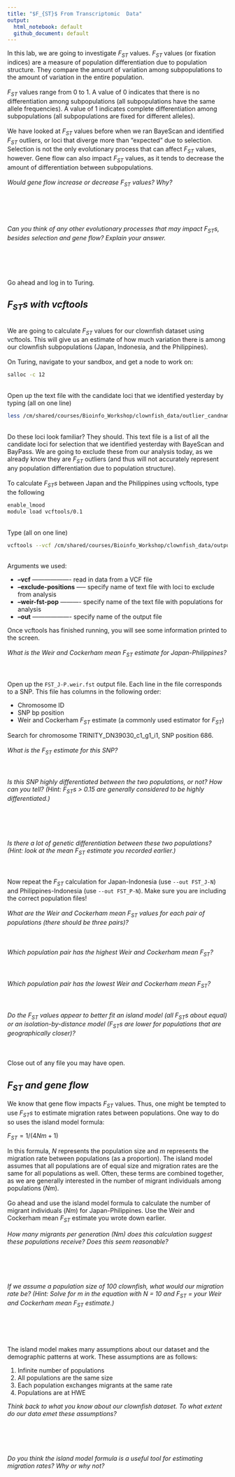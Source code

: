 ```yaml
---
title: "$F_{ST}$ From Transcriptomic  Data"
output: 
  html_notebook: default
  github_document: default
---
```


In this lab, we are going to investigate $F_{ST}$ values. $F_{ST}$ values (or fixation indices) are a measure of population differentiation due to population structure. They compare the amount of variation among subpopulations to the amount of variation in the entire population.
\
\
$F_{ST}$ values range from 0 to 1. A value of 0 indicates that there is no differentiation among subpopulations (all subpopulations have the same allele frequencies). A value of 1 indicates complete differentiation among subpopulations (all subpopulations are fixed for different alleles).
\
\
We have looked at $F_{ST}$ values before when we ran BayeScan and identified $F_{ST}$ outliers, or loci that diverge more than "expected" due to selection. Selection is not the only evolutionary process that can affect $F_{ST}$ values, however. Gene flow can also impact $F_{ST}$ values, as it tends to decrease the amount of differentiation between subpopulations.
\
\
*Would gene flow increase or decrease $F_{ST}$ values? Why?*
\
\
\
\
\
\
*Can you think of any other evolutionary processes that may impact $F_{ST}s$, besides selection and gene flow? Explain your answer.*
\
\
\
\
\
\
Go ahead and log in to Turing.

## *$F_{ST}s$ with vcftools*

\
We are going to calculate $F_{ST}$ values for our clownfish dataset using vcftools. This will give us an estimate of how much variation there is among our clownfish subpopulations (Japan, Indonesia, and the Philippines).
\
\
On Turing, navigate to your sandbox, and get a node to work on:
```bash
salloc -c 12
```
\
Open up the text file with the candidate loci that we identified yesterday by typing (all on one line)
```bash
less /cm/shared/courses/Bioinfo_Workshop/clownfish_data/outlier_candnames.txt
```
\
Do these loci look familiar? They should. This text file is a list of all the candidate loci for selection that we identified yesterday with BayeScan and BayPass. We are going to exclude these from our analysis today, as we already know they are $F_{ST}$ outliers (and thus will not accurately represent any population differentiation due to population structure).
\
\
To calculate $F_{ST}s$ between Japan and the Philippines using vcftools, type the following
```bash
enable_lmood
module load vcftools/0.1
```
\
Type (all on one line)
```bash
vcftools --vcf /cm/shared/courses/Bioinfo_Workshop/clownfish_data/output.hicov2.snps.only.vcf --exclude-positions /cm/shared/courses/Bioinfo_Workshop/clownfish_data/outlier_candnames.txt --weir-fst-pop J_individuals.txt --weir-fst-pop P_individuals.txt --out FST_J-P
```
\
Arguments we used:

* **--vcf** ------------------- read in data from a VCF file
* **--exclude-positions** ----- specify name of text file with loci to exclude from analysis
* **--weir-fst-pop** ---------- specify name of the text file with populations for analysis
* **--out** ------------------- specify name of the output file

Once vcftools has finished running, you will see some information printed to the screen.
\
\
*What is the Weir and Cockerham mean $F_{ST}$ estimate for Japan-Philippines?*
\
\
\
\
Open up the `FST_J-P.weir.fst` output file. Each line in the file corresponds to a SNP. This file has columns in the following order:

* Chromosome ID
* SNP bp position
* Weir and Cockerham $F_{ST}$ estimate (a commonly used estimator for $F_{ST}$)

Search for chromosome TRINITY_DN39030_c1_g1_i1, SNP position 686.
\
\
*What is the $F_{ST}$ estimate for this SNP?*
\
\
\
\
*Is this SNP highly differentiated between the two populations, or not? How can you tell? (Hint: $F_{ST}s$ > 0.15 are generally considered to be highly differentiated.)*
\
\
\
\
\
\
*Is there a lot of genetic differentiation between these two populations? (Hint: look at the mean $F_{ST}$ estimate you recorded earlier.)*
\
\
\
\
Now repeat the $F_{ST}$ calculation for Japan-Indonesia (use `--out FST_J-N`) and Philippines-Indonesia (use `--out FST_P-N`). Make sure you are including the correct population files!
\
\
*What are the Weir and Cockerham mean $F_{ST}$ values for each pair of populations (there should be three pairs)?*
\
\
\
\
*Which population pair has the highest Weir and Cockerham mean $F_{ST}$?*
\
\
\
\
*Which population pair has the lowest Weir and Cockerham mean $F_{ST}$?*
\
\
\
\
*Do the $F_{ST}$ values appear to better fit an island model (all $F_{ST}s$ about equal) or an isolation-by-distance model ($F_{ST}s$ are lower for populations that are geographically closer)?*
\
\
\
\
Close out of any file you may have open.

## *__$F_{ST}$ and gene flow__*

We know that gene flow impacts $F_{ST}$ values. Thus, one might be tempted to use $F_{ST}s$ to estimate migration rates between populations. One way to do so uses the island model formula:

$F_{ST} = 1/(4Nm + 1)$

In this formula, *N* represents the population size and *m* represents the migration rate between populations (as a proportion). The island model assumes that all populations are of equal size and migration rates are the same for all populations as well. Often, these terms are combined together, as we are generally interested in the number of migrant individuals among populations (*Nm*).
\
\
Go ahead and use the island model formula to calculate the number of migrant individuals (*Nm*) for Japan-Philippines. Use the Weir and Cockerham mean $F_{ST}$ estimate you wrote down earlier.
\
\
*How many migrants per generation (Nm) does this calculation suggest these populations receive? Does this seem reasonable?*
\
\
\
\
\
\
*If we assume a population size of 100 clownfish, what would our migration rate be? (Hint: Solve for m in the equation with N = 10 and $F_{ST}$ = your Weir and Cockerham mean $F_{ST}$ estimate.)*
\
\
\
\
\
\
The island model makes many assumptions about our dataset and the demographic patterns at work. These assumptions are as follows:

1. Infinite number of populations
2. All populations are the same size
3. Each population exchanges migrants at the same rate
4. Populations are at HWE

*Think back to what you know about our clownfish dataset. To what extent do our data emet these assumptions?*
\
\
\
\
\
\
*Do you think the island model formula is a useful tool for estimating migration rates? Why or why not?* 